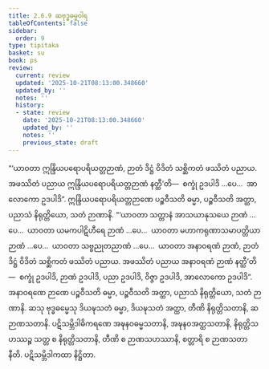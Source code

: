 ```yaml
---
title: 2.6.9 ဆဗုဒ္ဓဓမ္မဝါရ
tableOfContents: false
sidebar:
  order: 9
type: tipitaka
basket: su
book: ps
review:
  current: review
  updated: '2025-10-21T08:13:00.348660'
  updated_by: ''
  notes: ''
  history:
  - state: review
    date: '2025-10-21T08:13:00.348660'
    updated_by: ''
    notes: ''
    previous_state: draft
---
```



<DynamicBreadcrumb />


<ReviewStatus review={frontmatter.review} showDetails={true} />

<HypothesisAnnotation frontmatter={frontmatter} />

<Division number="38" book="ps" e="ch" v="26" p="42">

<Paragraph number="1618" book="ps">
“‘ယာဝတာ ဣန္ဒြိယပရောပရိယတ္တဉာဏံ, ဉာတံ ဒိဋ္ဌံ ဝိဒိတံ သစ္ဆိကတံ ဖဿိတံ ပညာယ. အဖဿိတံ ပညာယ ဣန္ဒြိယပရောပရိယတ္တဉာဏံ နတ္ထီ’တိ—  စက္ခုံ ဥဒပါဒိ …ပေ…  အာလောကော ဥဒပါဒိ”. ဣန္ဒြိယပရောပရိယတ္တဉာဏေ ပဉ္စဝီသတိ ဓမ္မာ, ပဉ္စဝီသတိ အတ္ထာ, ပညာသံ နိရုတ္တိယော, သတံ ဉာဏာနိ.
</Paragraph>

<Paragraph number="1619" book="ps">
“‘ယာဝတာ သတ္တာနံ အာသယာနုသယေ ဉာဏံ …ပေ…  ယာဝတာ ယမကပါဋိဟီရေ ဉာဏံ …ပေ…  ယာဝတာ မဟာကရုဏာသမာပတ္တိယာ ဉာဏံ …ပေ…  ယာဝတာ သဗ္ဗညုတညာဏံ …ပေ…  ယာဝတာ အနာဝရဏံ ဉာဏံ, ဉာတံ ဒိဋ္ဌံ ဝိဒိတံ သစ္ဆိကတံ ဖဿိတံ ပညာယ. အဖဿိတံ ပညာယ အနာဝရဏံ ဉာဏံ နတ္ထီ’တိ—  စက္ခုံ ဥဒပါဒိ, ဉာဏံ ဥဒပါဒိ, ပညာ ဥဒပါဒိ, ဝိဇ္ဇာ ဥဒပါဒိ, အာလောကော ဥဒပါဒိ”. အနာဝရဏေ ဉာဏေ ပဉ္စဝီသတိ ဓမ္မာ, ပဉ္စဝီသတိ အတ္ထာ, ပညာသံ နိရုတ္တိယော, သတံ ဉာဏာနိ.
</Paragraph>

<Paragraph number="1620" book="ps">
ဆသု ဗုဒ္ဓဓမ္မေသု ဒိယဍ္ဎသတံ ဓမ္မာ, ဒိယဍ္ဎသတံ အတ္ထာ, တီဏိ နိရုတ္တိသတာနိ, ဆ ဉာဏသတာနိ.
</Paragraph>

<Paragraph number="1621" book="ps">
ပဋိသမ္ဘိဒါဓိကရဏေ အဍ္ဎနဝဓမ္မသတာနိ, အဍ္ဎနဝအတ္ထသတာနိ, နိရုတ္တိသဟဿဉ္စ သတ္တ စ နိရုတ္တိသတာနိ, တီဏိ စ ဉာဏသဟဿာနိ, စတ္တာရိ စ ဉာဏသတာနီတိ.

</Paragraph>
</Division>

<Paragraph number="1622" type="center" book="ps">
ပဋိသမ္ဘိဒါကထာ နိဋ္ဌိတာ.
</Paragraph>